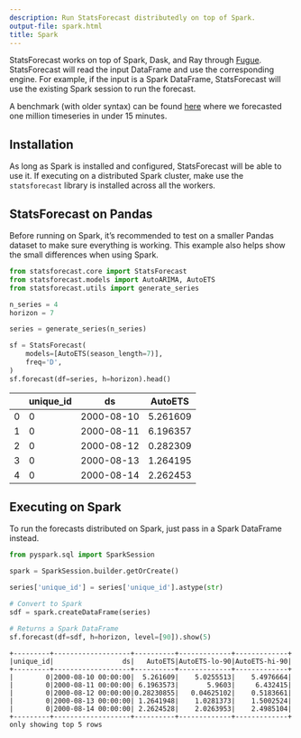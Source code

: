```yaml
---
description: Run StatsForecast distributedly on top of Spark.
output-file: spark.html
title: Spark
---
```



StatsForecast works on top of Spark, Dask, and Ray through
[Fugue](https://github.com/fugue-project/fugue/). StatsForecast will
read the input DataFrame and use the corresponding engine. For example,
if the input is a Spark DataFrame, StatsForecast will use the existing
Spark session to run the forecast.

A benchmark (with older syntax) can be found
[here](https://towardsdatascience.com/distributed-forecast-of-1m-time-series-in-under-15-minutes-with-spark-nixtla-and-fugue-e9892da6fd5c)
where we forecasted one million timeseries in under 15 minutes.

## Installation

As long as Spark is installed and configured, StatsForecast will be able
to use it. If executing on a distributed Spark cluster, make use the
`statsforecast` library is installed across all the workers.

## StatsForecast on Pandas

Before running on Spark, it’s recommended to test on a smaller Pandas
dataset to make sure everything is working. This example also helps show
the small differences when using Spark.


```python
from statsforecast.core import StatsForecast
from statsforecast.models import AutoARIMA, AutoETS
from statsforecast.utils import generate_series
```


```python
n_series = 4
horizon = 7

series = generate_series(n_series)

sf = StatsForecast(
    models=[AutoETS(season_length=7)],
    freq='D',
)
sf.forecast(df=series, h=horizon).head()
```

|     | unique_id | ds         | AutoETS  |
|-----|-----------|------------|----------|
| 0   | 0         | 2000-08-10 | 5.261609 |
| 1   | 0         | 2000-08-11 | 6.196357 |
| 2   | 0         | 2000-08-12 | 0.282309 |
| 3   | 0         | 2000-08-13 | 1.264195 |
| 4   | 0         | 2000-08-14 | 2.262453 |

## Executing on Spark

To run the forecasts distributed on Spark, just pass in a Spark
DataFrame instead.


```python
from pyspark.sql import SparkSession
```


```python
spark = SparkSession.builder.getOrCreate()

series['unique_id'] = series['unique_id'].astype(str)

# Convert to Spark
sdf = spark.createDataFrame(series)

# Returns a Spark DataFrame
sf.forecast(df=sdf, h=horizon, level=[90]).show(5)
```

``` text
+---------+-------------------+----------+-------------+-------------+
|unique_id|                 ds|   AutoETS|AutoETS-lo-90|AutoETS-hi-90|
+---------+-------------------+----------+-------------+-------------+
|        0|2000-08-10 00:00:00|  5.261609|    5.0255513|    5.4976664|
|        0|2000-08-11 00:00:00| 6.1963573|       5.9603|     6.432415|
|        0|2000-08-12 00:00:00|0.28230855|   0.04625102|    0.5183661|
|        0|2000-08-13 00:00:00| 1.2641948|    1.0281373|    1.5002524|
|        0|2000-08-14 00:00:00| 2.2624528|    2.0263953|    2.4985104|
+---------+-------------------+----------+-------------+-------------+
only showing top 5 rows
```

